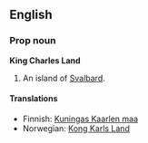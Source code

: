 ==English==
===Prop noun===
'''King Charles Land'''

#An island of [[Svalbard]].

====Translations====
*Finnish: [[Kuningas Kaarlen maa]]
*Norwegian: [[Kong Karls Land]]